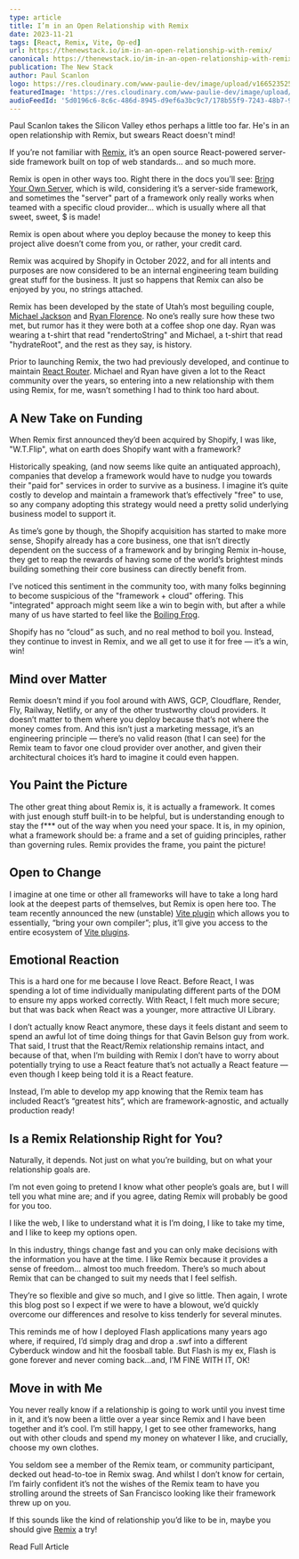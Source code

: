 ```yaml
---
type: article
title: I’m in an Open Relationship with Remix
date: 2023-11-21
tags: [React, Remix, Vite, Op-ed]
url: https://thenewstack.io/im-in-an-open-relationship-with-remix/
canonical: https://thenewstack.io/im-in-an-open-relationship-with-remix/
publication: The New Stack
author: Paul Scanlon
logo: https://res.cloudinary.com/www-paulie-dev/image/upload/v1665235257/paulie.dev/Logos/tns-logo_miu6qk.png
featuredImage: 'https://res.cloudinary.com/www-paulie-dev/image/upload/v1706903600/paulie.dev/2023/11/open-relationship-with-remix_gw7usz.jpg'
audioFeedId: '5d0196c6-8c6c-486d-8945-d9ef6a3bc9c7/178b55f9-7243-48b7-9386-857c490f6ce9'
---
```


Paul Scanlon takes the Silicon Valley ethos perhaps a little too far. He's in an open relationship with Remix, but swears React doesn't mind!

If you’re not familiar with [Remix](https://remix.run/), it’s an open source React-powered server-side framework built on top of web standards... and so much more.

Remix is open in other ways too. Right there in the docs you’ll see: [Bring Your Own Server](https://remix.run/docs/en/main/start/quickstart#bring-your-own-server), which is wild, considering it’s a server-side framework, and sometimes the "server" part of a framework only really works when teamed with a specific cloud provider… which is usually where all that sweet, sweet, $ is made!

Remix is open about where you deploy because the money to keep this project alive doesn’t come from you, or rather, your credit card.

Remix was acquired by Shopify in October 2022, and for all intents and purposes are now considered to be an internal engineering team building great stuff for the business. It just so happens that Remix can also be enjoyed by you, no strings attached.

Remix has been developed by the state of Utah’s most beguiling couple, [Michael Jackson](https://twitter.com/mjackson) and [Ryan Florence](https://twitter.com/ryanflorence). No one’s really sure how these two met, but rumor has it they were both at a coffee shop one day. Ryan was wearing a t-shirt that read "rendertoString" and Michael, a t-shirt that read "hydrateRoot", and the rest as they say, is history.

Prior to launching Remix, the two had previously developed, and continue to maintain [React Router](https://reactrouter.com/en/main/start/overview). Michael and Ryan have given a lot to the React community over the years, so entering into a new relationship with them using Remix, for me, wasn’t something I had to think too hard about.

## A New Take on Funding

When Remix first announced they’d been acquired by Shopify, I was like, "W.T.Flip", what on earth does Shopify want with a framework?

Historically speaking, (and now seems like quite an antiquated approach), companies that develop a framework would have to nudge you towards their "paid for" services in order to survive as a business. I imagine it’s quite costly to develop and maintain a framework that’s effectively "free" to use, so any company adopting this strategy would need a pretty solid underlying business model to support it.

As time’s gone by though, the Shopify acquisition has started to make more sense, Shopify already has a core business, one that isn’t directly dependent on the success of a framework and by bringing Remix in-house, they get to reap the rewards of having some of the world’s brightest minds building something their core business can directly benefit from.

I’ve noticed this sentiment in the community too, with many folks beginning to become suspicious of the "framework + cloud" offering. This "integrated" approach might seem like a win to begin with, but after a while many of us have started to feel like the [Boiling Frog](https://en.wikipedia.org/wiki/Boiling_frog).

Shopify has no “cloud” as such, and no real method to boil you. Instead, they continue to invest in Remix, and we all get to use it for free — it’s a win, win!

## Mind over Matter

Remix doesn’t mind if you fool around with AWS, GCP, Cloudflare, Render, Fly, Railway, Netlify, or any of the other trustworthy cloud providers. It doesn’t matter to them where you deploy because that’s not where the money comes from. And this isn’t just a marketing message, it’s an engineering principle — there’s no valid reason (that I can see) for the Remix team to favor one cloud provider over another, and given their architectural choices it’s hard to imagine it could even happen.

## You Paint the Picture

The other great thing about Remix is, it is actually a framework. It comes with just enough stuff built-in to be helpful, but is understanding enough to stay the f\*\*\* out of the way when you need your space. It is, in my opinion, what a framework should be: a frame and a set of guiding principles, rather than governing rules. Remix provides the frame, you paint the picture!

## Open to Change

I imagine at one time or other all frameworks will have to take a long hard look at the deepest parts of themselves, but Remix is open here too. The team recently announced the new (unstable) [Vite plugin](https://remix.run/blog/remix-heart-vite) which allows you to essentially, “bring your own compiler”; plus, it’ll give you access to the entire ecosystem of [Vite plugins](https://vitejs.dev/plugins/).

## Emotional Reaction

This is a hard one for me because I love React. Before React, I was spending a lot of time individually manipulating different parts of the DOM to ensure my apps worked correctly. With React, I felt much more secure; but that was back when React was a younger, more attractive UI Library.

I don’t actually know React anymore, these days it feels distant and seem to spend an awful lot of time doing things for that Gavin Belson guy from work. That said, I trust that the React/Remix relationship remains intact, and because of that, when I’m building with Remix I don’t have to worry about potentially trying to use a React feature that’s not actually a React feature — even though I keep being told it is a React feature.

Instead, I’m able to develop my app knowing that the Remix team has included React’s “greatest hits”, which are framework-agnostic, and actually production ready!

## Is a Remix Relationship Right for You?

Naturally, it depends. Not just on what you’re building, but on what your relationship goals are.

I’m not even going to pretend I know what other people’s goals are, but I will tell you what mine are; and if you agree, dating Remix will probably be good for you too.

I like the web, I like to understand what it is I’m doing, I like to take my time, and I like to keep my options open.

In this industry, things change fast and you can only make decisions with the information you have at the time. I like Remix because it provides a sense of freedom… almost too much freedom. There’s so much about Remix that can be changed to suit my needs that I feel selfish.

They’re so flexible and give so much, and I give so little. Then again, I wrote this blog post so I expect if we were to have a blowout, we’d quickly overcome our differences and resolve to kiss tenderly for several minutes.

This reminds me of how I deployed Flash applications many years ago where, if required, I’d simply drag and drop a .swf into a different Cyberduck window and hit the foosball table. But Flash is my ex, Flash is gone forever and never coming back…and, I’M FINE WITH IT, OK!

## Move in with Me

You never really know if a relationship is going to work until you invest time in it, and it’s now been a little over a year since Remix and I have been together and it’s cool. I’m still happy, I get to see other frameworks, hang out with other clouds and spend my money on whatever I like, and crucially, choose my own clothes.

You seldom see a member of the Remix team, or community participant, decked out head-to-toe in Remix swag. And whilst I don’t know for certain, I’m fairly confident it’s not the wishes of the Remix team to have you strolling around the streets of San Francisco looking like their framework threw up on you.

If this sounds like the kind of relationship you’d like to be in, maybe you should give [Remix](https://remix.run/) a try!

<CtaExternal href='https://thenewstack.io/im-in-an-open-relationship-with-remix/'>Read Full Article</CtaExternal>

